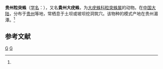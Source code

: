 {{Speciesbox
| taxon = Macrothele guizhouensis
| binomial_authority = (Hu et Li, 1986)<ref name='id12784'>{{cite web| url =http://www.bioinfo.cn/db05/BjdwSpecies.php?action=view&id=12784| title =贵州粒突蛛| work =《中国动物物种编目数据库》| publisher =中国科学院微生物研究所| author =中国科学院动物研究所| accessdate =2009-04-28| deadurl =yes| archiveurl =https://web.archive.org/web/20160305085515/http://www.bioinfo.cn/db05/BjdwSpecies.php?action=view&id=12784| archivedate =2016-03-05}}</ref>
}}

'''贵州粒突蛛'''（[[学名|学名]]：{{lang|la|''Macrothele guizhouensis''}}），又名'''貴州大疣蛛'''，为[[大疣蛛科|大疣蛛科]][[粒突蛛属|粒突蛛属]]的动物。在[[中国大陆|中国大陆]]，分布于[[贵州|贵州]]等地，常栖息于土坝或坡坝挖洞筑穴。该物种的模式产地在贵州湄潭。<ref name='id12784'/>

== 参考文献 ==
{{reflist}}
{{taxonbar}}
[[Category:_1986年描述的动物|G]]
[[Category:粒突蛛属|G]]